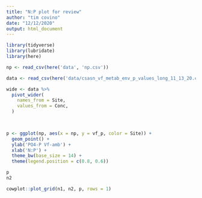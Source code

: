 ```yaml
---
title: "N:P plot for review"
author: "tim covino"
date: "12/12/2020"
output: html_document
---
```


```r
library(tidyverse)
library(lubridate)
library(here)
```

```r
np <- read_csv(here('data', 'np.csv'))

data <- read_csv(here('data/csasn_vf_metab_env_p_values_long_11_13_20.csv'))

wide <- data %>% 
  pivot_wider(
    names_from = Site,
    values_from = Conc, 
  )
  


p <- ggplot(np, aes(x = np, y = vf_p, color = Site)) + 
  geom_point() +
  ylab('PO4-P Vf-amb') +
  xlab('N:P') +
  theme_bw(base_size = 14) +
  theme(legend.position = c(0.8, 0.6))

p
n2

cowplot::plot_grid(n1, n2, p, rows = 1)
```

